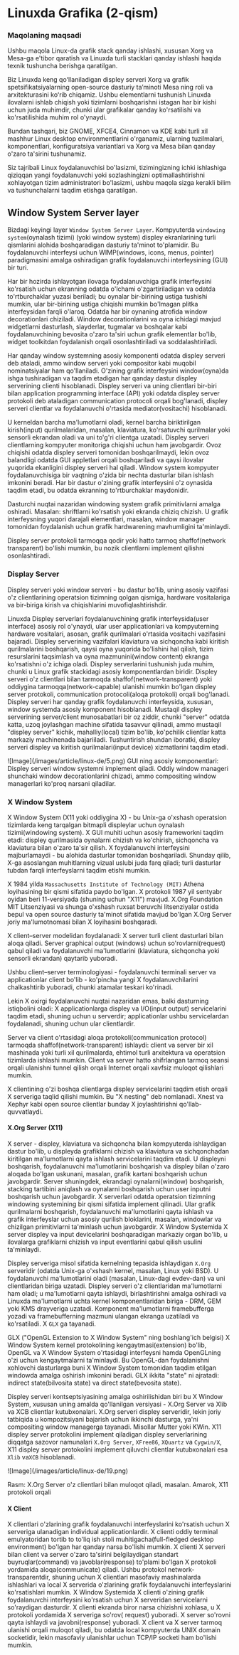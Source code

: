 
# Linuxda Grafika (2-qism) 

### Maqolaning maqsadi

Ushbu maqola Linux-da grafik stack qanday ishlashi, xususan Xorg va Mesa-ga e'tibor qaratish va Linuxda turli stacklari qanday ishlashi haqida texnik tushuncha berishga qaratilgan.

Biz Linuxda keng qoʻllaniladigan displey serveri Xorg va grafik spetsifikatsiyalarning open-source dasturiy taʼminoti Mesa ning roli va arxitekturasini koʻrib chiqamiz. Ushbu elementlarni tushunish Linuxda ilovalarni ishlab chiqish yoki tizimlarni boshqarishni istagan har bir kishi uchun juda muhimdir, chunki ular grafikalar qanday ko'rsatilishi va ko'rsatilishida muhim rol o'ynaydi.

Bundan tashqari, biz GNOME, XFCE4, Cinnamon va KDE kabi turli xil mashhur Linux desktop environmentlarini o'rganamiz, ularning tuzilmalari, komponentlari, konfiguratsiya variantlari va Xorg va Mesa bilan qanday o'zaro ta'sirini tushunamiz.

Siz tajribali Linux foydalanuvchisi bo'lasizmi, tizimingizning ichki ishlashiga qiziqqan yangi foydalanuvchi yoki sozlashingizni optimallashtirishni xohlayotgan tizim administratori bo'lasizmi, ushbu maqola sizga kerakli bilim va tushunchalarni taqdim etishga qaratilgan. 


## Window System Server layer

Bizdagi keyingi layer `Window System Server Layer`. Kompyuterda `windowing system`(oynalash tizimi) (yoki window system) displey ekranlarining turli qismlarini alohida boshqaradigan dasturiy ta'minot to'plamidir. Bu foydalanuvchi interfeysi uchun WIMP(windows, icons, menus, pointer) paradigmasini amalga oshiradigan grafik foydalanuvchi interfeysining (GUI) bir turi.

Har bir hozirda ishlayotgan ilovaga foydalanuvchiga grafik interfeysini ko'rsatish uchun ekranning odatda o'lchami o'zgartiriladigan va odatda to'rtburchaklar yuzasi beriladi; bu oynalar bir-birining ustiga tushishi mumkin, ular bir-birining ustiga chiqishi mumkin bo'lmagan plitka interfeysidan farqli o'laroq. Odatda har bir oynaning atrofida window decorationlari chiziladi. Window decorationlarini va oyna ichidagi mavjud widgetlarni dasturlash, slayderlar, tugmalar va boshqalar kabi foydalanuvchining bevosita o'zaro ta'siri uchun grafik elementlar bo'lib, widget toolkitdan foydalanish orqali osonlashtiriladi va soddalashtiriladi.

Har qanday window systemning asosiy komponenti odatda displey serveri deb ataladi, ammo window serveri yoki compositor kabi muqobil nominatsiyalar ham qo'llaniladi. O'zining grafik interfeysini window(oyna)da ishga tushiradigan va taqdim etadigan har qanday dastur displey serverining clienti hisoblanadi. Displey serveri va uning clientlari bir-biri bilan application programming interface (API) yoki odatda displey server protokoli deb ataladigan communication protocoli orqali bog'lanadi, displey serveri clientlar va foydalanuvchi o'rtasida mediator(vositachi) hisoblanadi.

U kerneldan barcha ma'lumotlarni oladi, kernel barcha biriktirilgan kirish(input) qurilmalaridan, masalan, klaviatura, ko'rsatuvchi qurilmalar yoki sensorli ekrandan oladi va uni to'g'ri clientga uzatadi. Displey serveri clientlarning kompyuter monitoriga chiqishi uchun ham javobgardir. Ovoz chiqishi odatda displey serveri tomonidan boshqarilmaydi, lekin ovoz balandligi odatda GUI appletlari orqali boshqariladi va qaysi ilovalar yuqorida ekanligini displey serveri hal qiladi. Window system kompyuter foydalanuvchisiga bir vaqtning o'zida bir nechta dasturlar bilan ishlash imkonini beradi. Har bir dastur o'zining grafik interfeysini o'z oynasida taqdim etadi, bu odatda ekranning to'rtburchaklar maydonidir.

Dasturchi nuqtai nazaridan windowing system grafik primitivlarni amalga oshiradi. Masalan: shriftlarni ko'rsatish yoki ekranda chiziq chizish. U grafik interfeysning yuqori darajali elementlari, masalan, window manager tomonidan foydalanish uchun grafik hardwarening mavhumligini ta'minlaydi.

Displey server protokoli tarmoqqa qodir yoki hatto tarmoq shaffof(network transparent) bo'lishi mumkin, bu nozik clientlarni implement qilishni osonlashtiradi.


### Display Server

Displey serveri yoki window serveri - bu dastur bo'lib, uning asosiy vazifasi o'z clientlarining operatsion tizimning qolgan qismiga, hardware vositalariga va bir-biriga kirish va chiqishlarini muvofiqlashtirishdir.

Linuxda Displey serverlari foydalanuvchining grafik interfeysida(user interface) asosiy rol o'ynaydi, ular user applicationlari va kompyuterning hardware vositalari, asosan, grafik qurilmalari o'rtasida vositachi vazifasini bajaradi. Displey serverining vazifalari klaviatura va sichqoncha kabi kiritish qurilmalarini boshqarish, qaysi oyna yuqorida bo'lishini hal qilish, tizim resurslarini taqsimlash va oyna mazmunini(window content) ekranga ko'rsatishni o'z ichiga oladi. Displey serverlarini tushunish juda muhim, chunki u Linux grafik stackidagi asosiy komponentlardan biridir. Displey serveri o'z clientlari bilan tarmoqda shaffof(network-transparent) yoki oddiygina tarmoqqa(network-capable) ulanishi mumkin bo'lgan displey server protokoli, communication protocoli(aloqa protokoli) orqali bog'lanadi. Displey serveri har qanday grafik foydalanuvchi interfeysida, xususan, window systemda asosiy komponent hisoblanadi. Mustaqil displey serverining server/client munosabatlari bir oz ziddir, chunki "server" odatda katta, uzoq joylashgan machine sifatida tasavvur qilinadi, ammo mustaqil "displey server" kichik, mahalliy(local) tizim bo'lib, ko'pchilik clientlar katta markaziy machinenada bajariiladi. Tushuntirish shundan iboratki, displey serveri displey va kiritish qurilmalari(input device) xizmatlarini taqdim etadi.

<Callout type="info" emoji="">
![Image](/images/article/linux-de/5.png)
GUI ning asosiy komponentlari: Displey serveri window systemni implement qiladi. Oddiy window manageri shunchaki window decorationlarini chizadi, ammo compositing window managerlari ko'proq narsani qiladilar.
</Callout>

### X Window System

X Window System (X11 yoki oddiygina X) - bu Unix-ga o'xshash operatsion tizimlarda keng tarqalgan bitmapli displeylar uchun oynalash tizimi(windowing system). X GUI muhiti uchun asosiy frameworkni taqdim etadi: displey qurilmasida oynalarni chizish va ko'chirish, sichqoncha va klaviatura bilan o'zaro ta'sir qilish. X foydalanuvchi interfeysini majburlamaydi - bu alohida dasturlar tomonidan boshqariladi. Shunday qilib, X-ga asoslangan muhitlarning vizual uslubi juda farq qiladi; turli dasturlar tubdan farqli interfeyslarni taqdim etishi mumkin.

X 1984 yilda `Massachusetts Institute of Technology (MIT)` Athena loyihasining bir qismi sifatida paydo bo'lgan. X protokoli 1987 yil sentyabr oyidan beri 11-versiyada (shuning uchun "X11") mavjud. X.Org Foundation MIT Litsenziyasi va shunga o'xshash ruxsat beruvchi litsenziyalar ostida bepul va open source dasturiy ta'minot sifatida mavjud bo'lgan X.Org Server joriy ma'lumotnomasi bilan X loyihasini boshqaradi.

X client–server modelidan foydalanadi: X server turli client dasturlari bilan aloqa qiladi. Server graphical output (windows) uchun so'rovlarni(request) qabul qiladi va foydalanuvchi ma'lumotlarini (klaviatura, sichqoncha yoki sensorli ekrandan) qaytarib yuboradi. 

Ushbu client–server terminologiyasi - foydalanuvchi terminali server va applicationlar client bo'lib - ko'pincha yangi X foydalanuvchilarini chalkashtirib yuboradi, chunki atamalar teskari ko'rinadi.

Lekin X oxirgi foydalanuvchi nuqtai nazaridan emas, balki dasturning istiqbolini oladi: X applicationlarga displey va I/O(input output) servicelarini taqdim etadi, shuning uchun u serverdir; applicationlar ushbu servicelardan foydalanadi, shuning uchun ular clientlardir.

Server va client o'rtasidagi aloqa protokoli(communication protocol) tarmoqda shaffof(network-transparent) ishlaydi: client va server bir xil mashinada yoki turli xil qurilmalarda, ehtimol turli arxitektura va operatsion tizimlarda ishlashi mumkin.
Client va server hatto shifrlangan tarmoq seansi orqali ulanishni tunnel qilish orqali Internet orqali xavfsiz muloqot qilishlari mumkin.

X clientining o'zi boshqa clientlarga displey servicelarini taqdim etish orqali X serveriga taqlid qilishi mumkin. Bu "X nesting" deb nomlanadi. Xnest va Xephyr kabi open source clientlar bunday X joylashtirishni qo'llab-quvvatlaydi.

#### X.Org Server (X11)

X server - displey, klaviatura va sichqoncha bilan kompyuterda ishlaydigan dastur bo'lib, u displeyda grafiklarni chizish va klaviatura va sichqonchadan kiritilgan ma'lumotlarni qayta ishlash servicelarini taqdim etadi. U displeyni boshqarish, foydalanuvchi ma'lumotlarini boshqarish va displey bilan o'zaro aloqada bo'lgan uskunani, masalan, grafik kartani boshqarish uchun javobgardir. Server shuningdek, ekrandagi oynalarni(window) boshqarish, stacking tartibini aniqlash va oynalarni boshqarish uchun user inputni boshqarish uchun javobgardir.
X serverlari odatda operatsion tizimning windowing systemining bir qismi sifatida implement qilinadi. Ular grafik qurilmalarni boshqarish, foydalanuvchi ma'lumotlarini qayta ishlash va grafik interfeyslar uchun asosiy qurilish bloklarini, masalan, windowlar va chizilgan primitivlarni ta'minlash uchun javobgardir. X Window Systemida X server displey va input devicelarini boshqaradigan markaziy organ bo'lib, u ilovalarga grafiklarni chizish va input eventlarini qabul qilish usulini ta'minlaydi.

Displey serveriga misol sifatida kernelning tepasida ishlaydigan `X.Org` serveridir (odatda Unix-ga o'xshash kernel, masalan, Linux yoki BSD). U foydalanuvchi ma'lumotlarini oladi (masalan, Linux-dagi evdev-dan) va uni clientlaridan biriga uzatadi. Displey serveri o'z clientlaridan ma'lumotlarni ham oladi; u ma'lumotlarni qayta ishlaydi, birlashtirishni amalga oshiradi va Linuxda ma'lumotlarni uchta kernel komponentlaridan biriga - DRM, GEM yoki KMS drayveriga uzatadi. Komponent ma'lumotlarni framebufferga yozadi va framebufferning mazmuni ulangan ekranga uzatiladi va ko'rsatiladi. X `GLX` ga tayanadi.

GLX ("OpenGL Extension to X Window System" ning boshlang'ich belgisi) X Window System kernel protokolining kengaytmasi(extension) bo'lib, OpenGL va X Window System o'rtasidagi interfeysni hamda OpenGLning o'zi uchun kengaytmalarni ta'minlaydi. Bu OpenGL-dan foydalanishni xohlovchi dasturlarga buni X Window System tomonidan taqdim etilgan windowda amalga oshirish imkonini beradi. GLX ikkita "state" ni ajratadi: indirect state(bilvosita state) va direct state(bevosita state).

Displey serveri kontseptsiyasining amalga oshirilishidan biri bu X Window System, xususan uning amalda qo'llanilgan versiyasi - X.Org Server va Xlib va XCB clientlar kutubxonalari. X.Org serveri displey serveridir, lekin joriy tatbiqida u kompozitsiyani bajarish uchun ikkinchi dasturga, ya'ni compositing window managerga tayanadi. Misollar Mutter yoki KWin. X11 displey server protokolini implement qiladigan displey serverlarining diqqatga sazovor namunalari `X.Org Server`, `XFree86`, `XQuartz` va `Cygwin/X`, X11 displey server protokolini implement qiluvchi clientlar kutubxonalari esa `Xlib` va`XCB` hisoblanadi.

<Callout type="info" emoji="">
![Image](/images/article/linux-de/19.png)

Rasm: X.Org Server o'z clientlari bilan muloqot qiladi, masalan. Amarok, X11 protokoli orqali
</Callout>

#### X Client

X clientlari o'zlarining grafik foydalanuvchi interfeyslarini ko'rsatish uchun X serveriga ulanadigan individual applicationlardir. X clienti oddiy terminal emulyatoridan tortib to to'liq ish stoli muhitigacha(full-fledged desktop environment) bo'lgan har qanday narsa bo'lishi mumkin. X clienti X serveri bilan client va server o'zaro ta'sirini belgilaydigan standart buyruqlar(command) va javoblar(response) to'plami bo'lgan X protokoli yordamida aloqa(communicate) qiladi. Ushbu protokol network-transparentdir, shuning uchun X clientlari masofaviy mashinalarda ishlashlari va local X serverida o'zlarining grafik foydalanuvchi interfeyslarini ko'rsatishlari mumkin. X Window Systemida X clienti o'zining grafik foydalanuvchi interfeysini ko'rsatish uchun X serveridan servicelarni so'raydigan dasturdir. X clienti ekranda biror narsa chizishni xohlasa, u X protokoli yordamida X serveriga so'rov( request) yuboradi. X server so'rovni qayta ishlaydi va javobni(response) yuboradi. X client va X server tarmoq ulanishi orqali muloqot qiladi, bu odatda local kompyuterda UNIX domain socketidir, lekin masofaviy ulanishlar uchun TCP/IP socketi ham bo'lishi mumkin.
